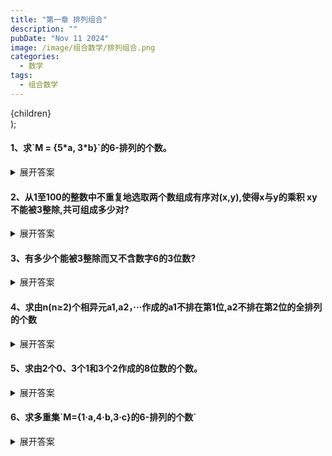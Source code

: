 ```yaml
---
title: "第一章 排列组合"
description: ""
pubDate: "Nov 11 2024"
image: /image/组合数学/排列组合.png
categories:
  - 数学
tags:
  - 组合数学
---
```


  <div style={{ cursor: 'pointer' }}>
    {children}
  </div>
);

<h4>1、求`M = {5*a, 3*b}`的6-排列的个数。</h4>
<ClickableDiv>
<details>
<summary>展开答案</summary>
<Success>
$A_1 = \{5*a, 1*b\}, A_2 = \{4*a, 2*b\}, A_3 = \{3*a, 3*b\}$

$\frac{6!}{5!} + \frac{6!}{4!2!} + \frac{6!}{3!3!} = 41$
</Success>
</details>
</ClickableDiv>

<h4>2、从1至100的整数中不重复地选取两个数组成有序对(x,y),使得x与y的乘积 xy不能被3整除,共可组成多少对?</h4>
<ClickableDiv>
<details>
<summary>展开答案</summary>
<Success>
67*66=4422
</Success>
</details>
</ClickableDiv>

<h4>3、有多少个能被3整除而又不含数字6的3位数?</h4>
<ClickableDiv>
<details>
<summary>展开答案</summary>
<Success>

百位有8种选法，十位有9种选法；个位上的数字进行分情况讨论：

设总数除以3后的余数为d

如果 d=0,则个位数选法有0，3，9三种；

如果 d=1,则个位数选法有1，4，7三种；

如果 d=2,则个位数选法有2，5，8三种。

所以答案为`d为0的个数*3+d为1的个数*3+d为2的个数*3=（d为0的个数+d为1的个数+d为2的个数）*3 = 72*3 = 216`
</Success>
</details>
</ClickableDiv>


<h4>4、求由n(n≥2)个相异元a1,a2，···作成的a1不排在第1位,a2不排在第2位的全排列的个数</h4>
<ClickableDiv>
<details>
<summary>展开答案</summary>
<Success>
S = `{所有数的全排列}` = n!

A = `{a1在第一位的全排列}` = (n-1)!

B = `{a2在第二位的全排列}` = (n-1)!

AB = `{a1在第一位且a2在第二位的全排列}` = (n-2)!

$S - A\cup B = S - A - B + AB = (n^2-3n+3)(n-2)!$
</Success>
</details>
</ClickableDiv>

<h4>5、求由2个0、3个1和3个2作成的8位数的个数。</h4>
<ClickableDiv>
<details>
<summary>展开答案</summary>
<Success>
因为`{2*0, 3*1, 3*2}`的全排列有$$\frac{(2+3+3)!}{2 \times 3 \times 3!} = 560,$$
而有一个0排第一位的方法。
数相当于`{1*0, 3*1, 3*2}`的全排列数，
有$$\frac{(1+3+3)!}{1 \times 3 \times 3!} = 140,$$
所以共有这样的8位数560 - 140 = 420.
</Success>
</details>
</ClickableDiv>

<h4>6、求多重集`M={1·a,4·b,3·c}的6-排列的个数`</h4>
<ClickableDiv>
<details>
<summary>展开答案</summary>
<Success>
将6-排列分成多重集: 
$$
\hspace*{-10cm}{\{0 \cdot a, 3 \cdot b, 3 \cdot c\}}, \\
\hspace*{-10cm}{\{0 \cdot a, 4 \cdot b, 2 \cdot c\}}, \\
\hspace*{-10cm}{\{1 \cdot a, 2 \cdot b, 3 \cdot c\}}, \\ 
\hspace*{-10cm}{\{1 \cdot a, 3 \cdot b, 2 \cdot c\}}, \\ 
\hspace*{-10cm}{\{1 \cdot a, 4 \cdot b, 1 \cdot c\}}

$$
的全排列 5 种情形。因此有：
$$
\frac{(3+3)!}{3! \cdot 3!} 
+ \frac{(4+2)!}{4! \cdot 2!}
+ \frac{(1+2+3)!}{1! \cdot 2! \cdot 3!} 
+ \frac{(1+3+2)!}{1! \cdot 3! \cdot 2!} 
+ \frac{(1+4+1)!}{1! \cdot 4! \cdot 1!} \\
= 20 + 15 + 60 + 60 + 30 = 185
$$

</Success>
</details>
</ClickableDiv>